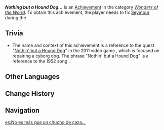 {{Achievement Infobox
|id           = 81346
|order id     = 1332
|category     = Wonders of the World
|description  = Help [[Mamere]] fix Seymour.
|requirements = Fix [[Seymour]] in [[There Will Come Soft Rains]]
|primogems    = 5
|tracking     = 
|topic        = 
|type         = Quest
|quest        = Ancient Colors
|hidden       = 1
}}
'''''Nothing but a Hound Dog...''''' is an [[Achievement]] in the category ''[[Wonders of the World]]''. To obtain this achievement, the player needs to fix [[Seymour]] during the {{Quest|There Will Come Soft Rains}}.
<!--
==Gameplay Notes==
*
-->
==Trivia==
* The name and context of this achievement is a reference to the quest "[https://fallout.fandom.com/wiki/Nothin%27_But_a_Hound_Dog Nothin' but a Hound Dog]" in the 2011 video game ''{{w|Fallout: New Vegas}}'', which is focused on repairing a cyborg dog. The phrase "Nothin' but a Hound Dog" is a reference to the 1952 song ''{{w|Hound Dog (song)|Hound Dog}}''. 

==Other Languages==
{{Other Languages
|en      = Nothing but a Hound Dog...
|zhs     = 不过是条猎犬…
|zhs_rm  = 
|zht     = 不過是條獵犬…
|zht_rm  = 
|zh_tl   = 
|ja      = Nothing but a Hound Dog…
|ko      = 넌 그저 사냥개에 불과해…
|ko_rm   = 
|ko_tl   = 
|es      = No es más que un chucho de caza...
|es_tl   = It's No More Than a Hunting Mongrel...
|fr      = Rien qu'un limier...
|fr_tl   = Nothing but a Bloodhound...
|ru      = Всего лишь собака...
|ru_tl   = Only a Dog...
|th      = ก็แค่สุนัขนักล่า...
|th_rm   = 
|th_tl   = 
|vi      = Chỉ Là Con Chó Săn...
|vi_tl   = 
|de      = Nur ein Jagdhund&nbsp;...
|de_tl   = Just a Hound ...
|id      = Memang Anjing Pemburu
|id_tl   = It Really is a Hunting Dog
|pt      = Apenas um Cão de Caça...
|pt_tl   = 
|tr      = Yalnızca Bir Av Köpeği...
|tr_tl   = Only a Hunting Dog...
|it      = Nient'altro che un segugio...
|it_tl   = 
}}

==Change History==
{{Change History|4.0}}

==Navigation==
{{Achievement Navbox}}

[[es:No es más que un chucho de caza...]]